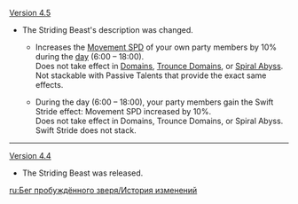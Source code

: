 {{Change History/Header}}
[[Version 4.5]]
* The Striding Beast's description was changed.
** {{Color|Old description:}} Increases the [[Movement SPD]] of your own party members by 10% during the [[Time|day]] (6:00 – 18:00).<br>Does not take effect in [[Domains]], [[Trounce Domains]], or [[Spiral Abyss]]. Not stackable with Passive Talents that provide the exact same effects.
** {{Color|New description:}} During the day (6:00 – 18:00), your party members gain the Swift Stride effect: Movement SPD increased by 10%.<br>Does not take effect in Domains, Trounce Domains, or Spiral Abyss. Swift Stride does not stack.
----
[[Version 4.4]]
* The Striding Beast was released.
<noinclude>
[[ru:Бег пробуждённого зверя/История изменений]]
</noinclude>